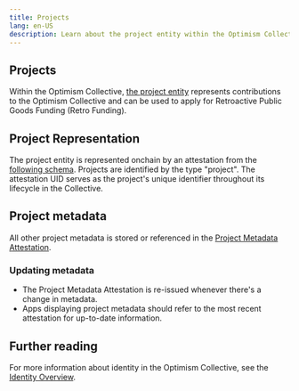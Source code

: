 ```yaml
---
title: Projects
lang: en-US
description: Learn about the project entity within the Optimism Collective's identity stack.
---
```


## Projects

Within the Optimism Collective, [the project entity](https://community.optimism.io/docs/identity/project-and-individual-identity-in-the-collective/#people) represents contributions to the Optimism Collective and can be used to apply for Retroactive Public Goods Funding (Retro Funding).
## Project Representation

The project entity is represented onchain by an attestation from the [following schema](https://optimism.easscan.org/schema/view/0xff0b916851c1c5507406cfcaa60e5d549c91b7f642eb74e33b88143cae4b47d0). Projects are identified by the type "project". The attestation UID serves as the project's unique identifier throughout its lifecycle in the Collective.

## Project metadata

All other project metadata is stored or referenced in the [Project Metadata Attestation](https://optimism.easscan.org/schema/view/0xe035e3fe27a64c8d7291ae54c6e85676addcbc2d179224fe7fc1f7f05a8c6eac).

### Updating metadata

*   The Project Metadata Attestation is re-issued whenever there's a change in metadata.
*   Apps displaying project metadata should refer to the most recent attestation for up-to-date information.

## Further reading

For more information about identity in the Optimism Collective, see the [Identity Overview](/chain/identity/overview).

